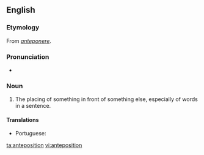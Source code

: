 ==English==

===Etymology===
From {{etyl|la|en}} ''[[anteponere]]''.

===Pronunciation===
* {{IPA|/æntɪpəˈzɪʃən/|lang=en}}

===Noun===
{{en-noun}}

# {{label|en|rare}} The placing of something in front of something else, especially of words in a sentence.

====Translations====
{{trans-top|the placing of something in front of something else}}
* Portuguese: {{t|pt|anteposição|f}}
{{trans-mid}}
{{trans-bottom}}

[[ta:anteposition]]
[[vi:anteposition]]